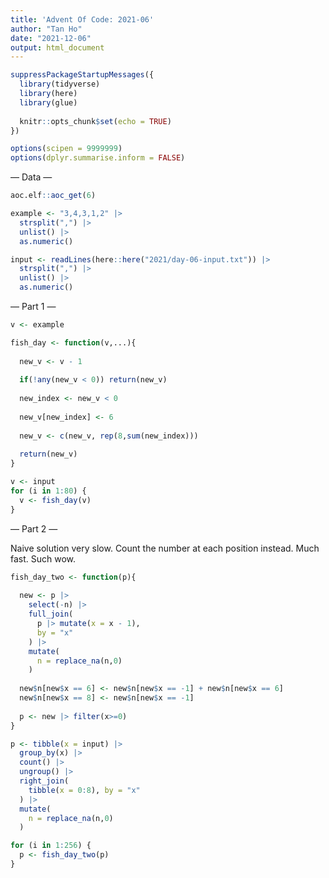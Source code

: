 ```yaml
---
title: 'Advent Of Code: 2021-06'
author: "Tan Ho"
date: "2021-12-06"
output: html_document
---
```


```r
suppressPackageStartupMessages({
  library(tidyverse)
  library(here)
  library(glue)
  
  knitr::opts_chunk$set(echo = TRUE)
})

options(scipen = 9999999)
options(dplyr.summarise.inform = FALSE)
```

--- Data ---

```r
aoc.elf::aoc_get(6)
```

```r
example <- "3,4,3,1,2" |> 
  strsplit(",") |> 
  unlist() |> 
  as.numeric()

input <- readLines(here::here("2021/day-06-input.txt")) |> 
  strsplit(",") |> 
  unlist() |> 
  as.numeric()
```

--- Part 1 ---

```r
v <- example

fish_day <- function(v,...){
  
  new_v <- v - 1
  
  if(!any(new_v < 0)) return(new_v)
  
  new_index <- new_v < 0
  
  new_v[new_index] <- 6
  
  new_v <- c(new_v, rep(8,sum(new_index)))
  
  return(new_v)
}

v <- input
for (i in 1:80) {
  v <- fish_day(v)
}

```

--- Part 2 ---

Naive solution very slow. Count the number at each position instead. Much fast. Such wow.

```r
fish_day_two <- function(p){
  
  new <- p |> 
    select(-n) |> 
    full_join(
      p |> mutate(x = x - 1),
      by = "x"
    ) |> 
    mutate(
      n = replace_na(n,0)
    )
  
  new$n[new$x == 6] <- new$n[new$x == -1] + new$n[new$x == 6]
  new$n[new$x == 8] <- new$n[new$x == -1]
  
  p <- new |> filter(x>=0)
}

p <- tibble(x = input) |> 
  group_by(x) |> 
  count() |> 
  ungroup() |> 
  right_join(
    tibble(x = 0:8), by = "x"
  ) |> 
  mutate(
    n = replace_na(n,0)
  )

for (i in 1:256) {
  p <- fish_day_two(p)
}
```

